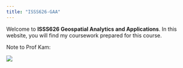 ```yaml
---
title: "ISSS626-GAA"
---
```


Welcome to **ISSS626 Geospatial Analytics and Applications**. In this website, you will find my coursework prepared for this course.

Note to Prof Kam:

![](images/all-caught-up-agnf.gif){fig-align="center"}
